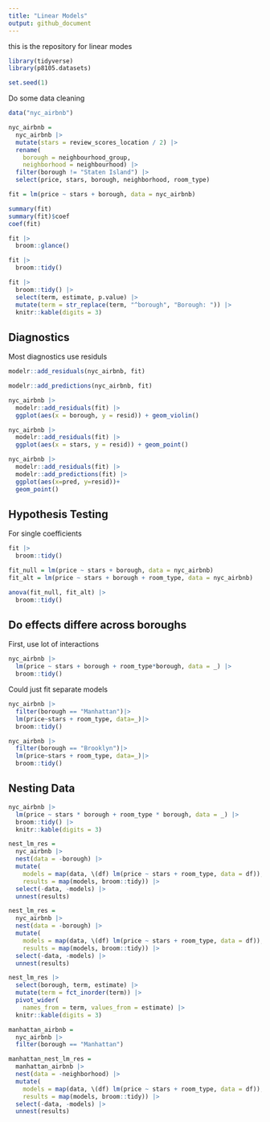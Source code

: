 ```yaml
---
title: "Linear Models"
output: github_document
---
```

this is the repository for linear modes

```r
library(tidyverse)
library(p8105.datasets)

set.seed(1)

```

Do some data cleaning 
```r
data("nyc_airbnb")

nyc_airbnb = 
  nyc_airbnb |> 
  mutate(stars = review_scores_location / 2) |> 
  rename(
    borough = neighbourhood_group,
    neighborhood = neighbourhood) |> 
  filter(borough != "Staten Island") |> 
  select(price, stars, borough, neighborhood, room_type)
```

```r
fit = lm(price ~ stars + borough, data = nyc_airbnb)
```

```r
summary(fit)
summary(fit)$coef
coef(fit)
```

```r
fit |> 
  broom::glance()
```

```r
fit |> 
  broom::tidy()
```

```r
fit |> 
  broom::tidy() |> 
  select(term, estimate, p.value) |> 
  mutate(term = str_replace(term, "^borough", "Borough: ")) |> 
  knitr::kable(digits = 3)
```


## Diagnostics
Most diagnostics use residuls
```r
modelr::add_residuals(nyc_airbnb, fit)
```

```r
modelr::add_predictions(nyc_airbnb, fit)
```

```r
nyc_airbnb |> 
  modelr::add_residuals(fit) |> 
  ggplot(aes(x = borough, y = resid)) + geom_violin()
```

```r
nyc_airbnb |> 
  modelr::add_residuals(fit) |> 
  ggplot(aes(x = stars, y = resid)) + geom_point()
```

```r
nyc_airbnb |> 
  modelr::add_residuals(fit) |> 
  modelr::add_predictions(fit) |> 
  ggplot(aes(x=pred, y=resid))+
  geom_point()

```

## Hypothesis Testing

For single coefficients
```r
fit |>
  broom::tidy()
```

```r
fit_null = lm(price ~ stars + borough, data = nyc_airbnb)
fit_alt = lm(price ~ stars + borough + room_type, data = nyc_airbnb)
```

```r
anova(fit_null, fit_alt) |> 
  broom::tidy()
```

## Do effects differe across boroughs
First, use lot of interactions
```r
nyc_airbnb |>
  lm(price ~ stars + borough + room_type*borough, data = _) |>
  broom::tidy()
```

Could just fit separate models
```r
nyc_airbnb |>
  filter(borough == "Manhattan")|>
  lm(price~stars + room_type, data=_)|>
  broom::tidy()
```

```r
nyc_airbnb |>
  filter(borough == "Brooklyn")|>
  lm(price~stars + room_type, data=_)|>
  broom::tidy()
```

## Nesting Data
```r
nyc_airbnb |> 
  lm(price ~ stars * borough + room_type * borough, data = _) |> 
  broom::tidy() |> 
  knitr::kable(digits = 3)
```

```r
nest_lm_res =
  nyc_airbnb |> 
  nest(data = -borough) |> 
  mutate(
    models = map(data, \(df) lm(price ~ stars + room_type, data = df)),
    results = map(models, broom::tidy)) |> 
  select(-data, -models) |> 
  unnest(results)
```

```r
nest_lm_res =
  nyc_airbnb |> 
  nest(data = -borough) |> 
  mutate(
    models = map(data, \(df) lm(price ~ stars + room_type, data = df)),
    results = map(models, broom::tidy)) |> 
  select(-data, -models) |> 
  unnest(results)
```

```r
nest_lm_res |> 
  select(borough, term, estimate) |> 
  mutate(term = fct_inorder(term)) |> 
  pivot_wider(
    names_from = term, values_from = estimate) |> 
  knitr::kable(digits = 3)
```

```r
manhattan_airbnb =
  nyc_airbnb |> 
  filter(borough == "Manhattan")

manhattan_nest_lm_res =
  manhattan_airbnb |> 
  nest(data = -neighborhood) |> 
  mutate(
    models = map(data, \(df) lm(price ~ stars + room_type, data = df)),
    results = map(models, broom::tidy)) |> 
  select(-data, -models) |> 
  unnest(results)
```



